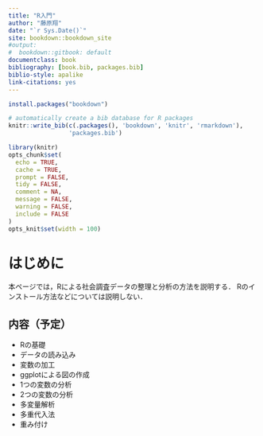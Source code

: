 ```yaml
--- 
title: "R入門"
author: "藤原翔"
date: "`r Sys.Date()`"
site: bookdown::bookdown_site
#output:
#  bookdown::gitbook: default
documentclass: book
bibliography: [book.bib, packages.bib]
biblio-style: apalike
link-citations: yes
---
```



```r
install.packages("bookdown")
```

```r
# automatically create a bib database for R packages
knitr::write_bib(c(.packages(), 'bookdown', 'knitr', 'rmarkdown'),
                 'packages.bib')
```


```r
library(knitr)
opts_chunk$set(
  echo = TRUE,
  cache = TRUE,
  prompt = FALSE,
  tidy = FALSE,
  comment = NA,
  message = FALSE,
  warning = FALSE,
  include = FALSE
)
opts_knit$set(width = 100)
```


# はじめに

本ページでは，Rによる社会調査データの整理と分析の方法を説明する．
Rのインストール方法などについては説明しない．


## 内容（予定）
- Rの基礎
- データの読み込み
- 変数の加工
- ggplotによる図の作成
- 1つの変数の分析
- 2つの変数の分析
- 多変量解析
- 多重代入法
- 重み付け


